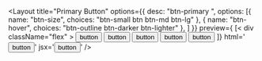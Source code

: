 
<Layout
  title="Primary Button"
  options={{
    desc: "btn-primary <btn-size> <btn-hover>",
    options: [{
      name: "btn-size",
      choices: "btn-small btn btn-md btn-lg"
    },
    {
      name: "btn-hover",
      choices: "btn-outline btn-darker btn-lighter"
    },
    ]
  }}
  preview={
    [< div className="flex" >
      <button class="btn-primary btn-xs btn-outline" >button</button>
      <button class="btn-primary btn-sm btn-lighter" >button</button>
      <button class="btn-primary btn btn-darker" >button</button>
      <button class="btn-primary btn-md btn-darker" >button</button>
      <button class="btn-primary btn-lg btn-darker" >button</button>
    </div >]}
  html='<button class="btn-primary btn btn-darker" >button</button>'
  jsx='<button className="btn-primary btn btn-darker">button</button>'
/>